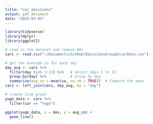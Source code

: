 ```yaml
---
title: "car_emissions"
output: pdf_document
date: "2025-03-03"
---
```


```r
library(tidyverse)
library(dplyr)
library(ggplot2)
```

```r
# read in the dataset and remove NAs
cars <- read.csv("~/Documents/GitHub/EmissionsGroupA/carData.csv")
```

```r
# get the average co for each day
day_avg <- cars %>%
  filter(day %in% 1:13) %>%   # Select days 1 to 13
  group_by(day) %>%           # Group by day
  summarise(avg_co = mean(co, na.rm = TRUE))  # Compute the mean
cars <- left_join(cars, day_avg, by = "day")
```


```r
# create line graph
yugo_data <- cars %>%
  filter(car == "Yugo")

ggplot(yugo_data, x = dev, y = avg_co) +
  geom_line()
```


